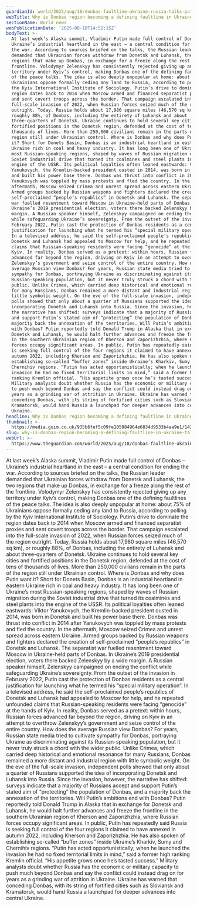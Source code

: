 ```yaml
---
guardianId: world/2025/aug/18/donbas-faultline-ukraine-russia-talks-putin-trump-zelenskyy
webTitle: Why is Donbas region becoming a defining faultline in Ukraine talks?
sectionName: World news
webPublicationDate: '2025-08-18T14:52:15Z'
bodyText: >-
  At last week’s Alaska summit, Vladimir Putin made full control of Donbas –
  Ukraine’s industrial heartland in the east – a central condition for ending
  the war. According to sources briefed on the talks, the Russian leader
  demanded that Ukrainian forces withdraw from Donetsk and Luhansk, the two
  regions that make up Donbas, in exchange for a freeze along the rest of the
  frontline. Volodymyr Zelenskyy has consistently rejected giving up any
  territory under Kyiv’s control, making Donbas one of the defining faultlines
  of the peace talks. The idea is also deeply unpopular at home: about 75% of
  Ukrainians oppose formally ceding any land to Russia, according to polling by
  the Kyiv International Institute of Sociology. Putin’s drive to dominate the
  region dates back to 2014 when Moscow armed and financed separatist proxies
  and sent covert troops across the border. That campaign escalated into the
  full-scale invasion of 2022, when Russian forces seized much of the region
  outright. Today, Russia holds about 17,980 square miles (46,570 sq km), or
  roughly 88%, of Donbas, including the entirety of Luhansk and about
  three-quarters of Donetsk. Ukraine continues to hold several key cities and
  fortified positions in the Donetsk region, defended at the cost of tens of
  thousands of lives. More than 250,000 civilians remain in the parts of the
  region still under Ukrainian control. Where is Donbas and why does Putin want
  it? Short for Donets Basin, Donbas is an industrial heartland in eastern
  Ukraine rich in coal and heavy industry. It has long been one of Ukraine’s
  most Russian-speaking regions, shaped by waves of Russian migration during the
  Soviet industrial drive that turned its coalmines and steel plants into the
  engine of the USSR. Its political loyalties often leaned eastwards: Viktor
  Yanukovych, the Kremlin-backed president ousted in 2014, was born in Donetsk
  and built his power base there. Donbas was thrust into conflict in 2014 after
  Yanukovych was toppled by mass protests and fled the country. In the
  aftermath, Moscow seized Crimea and unrest spread across eastern Ukraine.
  Armed groups backed by Russian weapons and fighters declared the creation of
  self-proclaimed “people’s republics” in Donetsk and Luhansk. The separatist
  war fuelled resentment toward Moscow in Ukraine-held parts of Donbas. In
  Ukraine’s 2019 presidential election, voters there backed Zelenskyy by a wide
  margin. A Russian speaker himself, Zelenskyy campaigned on ending the conflict
  while safeguarding Ukraine’s sovereignty. From the outset of the invasion in
  February 2022, Putin cast the protection of Donbas residents as a central
  justification for launching what he termed his “special military operation”.
  In a televised address, he said the self-proclaimed people’s republics of
  Donetsk and Luhansk had appealed to Moscow for help, and he repeated unfounded
  claims that Russian-speaking residents were facing “genocide” at the hands of
  Kyiv. In reality, Donbas served as a pretext: within hours, Russian forces
  advanced far beyond the region, driving on Kyiv in an attempt to overthrow
  Zelenskyy’s government and seize control of the entire country. How does the
  average Russian view Donbas? For years, Russian state media tried to cultivate
  sympathy for Donbas, portraying Ukraine as discriminating against its
  Russian-speaking population, but it never truly struck a chord with the wider
  public. Unlike Crimea, which carried deep historical and emotional resonance
  for many Russians, Donbas remained a more distant and industrial region with
  little symbolic weight. On the eve of the full-scale invasion, independent
  polls showed that only about a quarter of Russians supported the idea of
  incorporating Donetsk and Luhansk into Russia. Since the invasion, however,
  the narrative has shifted: surveys indicate that a majority of Russians accept
  and support Putin’s stated aim of “protecting” the population of Donbas, and a
  majority back the annexation of the territories. Will Putin’s ambitions end
  with Donbas? Putin reportedly told Donald Trump in Alaska that in exchange for
  Donetsk and Luhansk, he would halt further advances and freeze the frontline
  in the southern Ukrainian region of Kherson and Zaporizhzhia, where Russian
  forces occupy significant areas. In public, Putin has repeatedly said Russia
  is seeking full control of the four regions it claimed to have annexed in
  autumn 2022, including Kherson and Zaporizhzhia. He has also spoken of
  establishing so-called “buffer zones” inside Ukraine’s Kharkiv, Sumy and
  Chernihiv regions. “Putin has acted opportunistically; when he launched the
  invasion he had no fixed territorial limits in mind,” said a former high
  ranking Kremlin official. “His appetite grows once he’s tasted success.”
  Military analysts doubt whether Russia has the economic or military capacity
  to push much beyond Donbas and say the conflict could instead drag on for
  years as a grinding war of attrition in Ukraine. Ukraine has warned that
  conceding Donbas, with its string of fortified cities such as Sloviansk and
  Kramatorsk, would hand Russia a launchpad for deeper advances into central
  Ukraine.
headline: Why is Donbas region becoming a defining faultline in Ukraine talks?
thumbnail: >-
  https://media.guim.co.uk/935b6fef5c09fe105984964e6834d9533b4aa9e1/1425_0_7150_5722/500.jpg
slug: why-is-donbas-region-becoming-a-defining-faultline-in-ukraine-talks
webUrl: >-
  https://www.theguardian.com/world/2025/aug/18/donbas-faultline-ukraine-russia-talks-putin-trump-zelenskyy
---
```

At last week’s Alaska summit, Vladimir Putin made full control of Donbas – Ukraine’s industrial heartland in the east – a central condition for ending the war. According to sources briefed on the talks, the Russian leader demanded that Ukrainian forces withdraw from Donetsk and Luhansk, the two regions that make up Donbas, in exchange for a freeze along the rest of the frontline. Volodymyr Zelenskyy has consistently rejected giving up any territory under Kyiv’s control, making Donbas one of the defining faultlines of the peace talks. The idea is also deeply unpopular at home: about 75% of Ukrainians oppose formally ceding any land to Russia, according to polling by the Kyiv International Institute of Sociology. Putin’s drive to dominate the region dates back to 2014 when Moscow armed and financed separatist proxies and sent covert troops across the border. That campaign escalated into the full-scale invasion of 2022, when Russian forces seized much of the region outright. Today, Russia holds about 17,980 square miles (46,570 sq km), or roughly 88%, of Donbas, including the entirety of Luhansk and about three-quarters of Donetsk. Ukraine continues to hold several key cities and fortified positions in the Donetsk region, defended at the cost of tens of thousands of lives. More than 250,000 civilians remain in the parts of the region still under Ukrainian control. Where is Donbas and why does Putin want it? Short for Donets Basin, Donbas is an industrial heartland in eastern Ukraine rich in coal and heavy industry. It has long been one of Ukraine’s most Russian-speaking regions, shaped by waves of Russian migration during the Soviet industrial drive that turned its coalmines and steel plants into the engine of the USSR. Its political loyalties often leaned eastwards: Viktor Yanukovych, the Kremlin-backed president ousted in 2014, was born in Donetsk and built his power base there. Donbas was thrust into conflict in 2014 after Yanukovych was toppled by mass protests and fled the country. In the aftermath, Moscow seized Crimea and unrest spread across eastern Ukraine. Armed groups backed by Russian weapons and fighters declared the creation of self-proclaimed “people’s republics” in Donetsk and Luhansk. The separatist war fuelled resentment toward Moscow in Ukraine-held parts of Donbas. In Ukraine’s 2019 presidential election, voters there backed Zelenskyy by a wide margin. A Russian speaker himself, Zelenskyy campaigned on ending the conflict while safeguarding Ukraine’s sovereignty. From the outset of the invasion in February 2022, Putin cast the protection of Donbas residents as a central justification for launching what he termed his “special military operation”. In a televised address, he said the self-proclaimed people’s republics of Donetsk and Luhansk had appealed to Moscow for help, and he repeated unfounded claims that Russian-speaking residents were facing “genocide” at the hands of Kyiv. In reality, Donbas served as a pretext: within hours, Russian forces advanced far beyond the region, driving on Kyiv in an attempt to overthrow Zelenskyy’s government and seize control of the entire country. How does the average Russian view Donbas? For years, Russian state media tried to cultivate sympathy for Donbas, portraying Ukraine as discriminating against its Russian-speaking population, but it never truly struck a chord with the wider public. Unlike Crimea, which carried deep historical and emotional resonance for many Russians, Donbas remained a more distant and industrial region with little symbolic weight. On the eve of the full-scale invasion, independent polls showed that only about a quarter of Russians supported the idea of incorporating Donetsk and Luhansk into Russia. Since the invasion, however, the narrative has shifted: surveys indicate that a majority of Russians accept and support Putin’s stated aim of “protecting” the population of Donbas, and a majority back the annexation of the territories. Will Putin’s ambitions end with Donbas? Putin reportedly told Donald Trump in Alaska that in exchange for Donetsk and Luhansk, he would halt further advances and freeze the frontline in the southern Ukrainian region of Kherson and Zaporizhzhia, where Russian forces occupy significant areas. In public, Putin has repeatedly said Russia is seeking full control of the four regions it claimed to have annexed in autumn 2022, including Kherson and Zaporizhzhia. He has also spoken of establishing so-called “buffer zones” inside Ukraine’s Kharkiv, Sumy and Chernihiv regions. “Putin has acted opportunistically; when he launched the invasion he had no fixed territorial limits in mind,” said a former high ranking Kremlin official. “His appetite grows once he’s tasted success.” Military analysts doubt whether Russia has the economic or military capacity to push much beyond Donbas and say the conflict could instead drag on for years as a grinding war of attrition in Ukraine. Ukraine has warned that conceding Donbas, with its string of fortified cities such as Sloviansk and Kramatorsk, would hand Russia a launchpad for deeper advances into central Ukraine.
